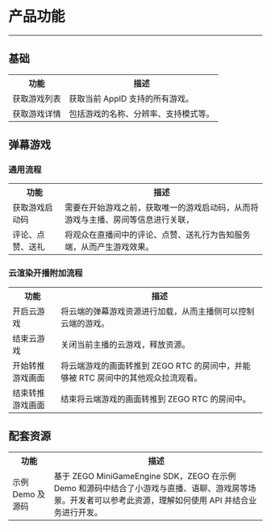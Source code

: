 # 产品功能

- - -

## 基础

<table>
  
<tbody>
<tr>
<th>功能</th>
<th>描述</th>
</tr>
<tr>
<td>获取游戏列表</td>
<td>获取当前 AppID 支持的所有游戏。</td>
</tr>
<tr>
<td>获取游戏详情</td>
<td>包括游戏的名称、分辨率、支持模式等。</td>
</tr>
</tbody>
</table>

## 弹幕游戏

### 通用流程

<table>
  
<tbody>
<tr>
<th>功能</th>
<th>描述</th>
</tr>
<tr>
<td>获取游戏启动码</td>
<td>需要在开始游戏之前，获取唯一的游戏启动码，从而将游戏与主播、房间等信息进行关联，</td>
</tr>
<tr>
<td>评论、点赞、送礼</td>
<td>将观众在直播间中的评论、点赞、送礼行为告知服务端，从而产生游戏效果。</td>
</tr>
</tbody>
</table>

### 云渲染开播附加流程

<table>
  
<tbody>
<tr>
<th>功能</th>
<th>描述</th>
</tr>
<tr>
<td>开启云游戏</td>
<td>将云端的弹幕游戏资源进行加载，从而主播侧可以控制云端的游戏。</td>
</tr>
<tr>
<td>结束云游戏</td>
<td>关闭当前主播的云游戏，释放资源。</td>
</tr>
<tr>
<td>开始转推游戏画面</td>
<td>将云端游戏的画面转推到 ZEGO RTC 的房间中，并能够被 RTC 房间中的其他观众拉流观看。</td>
</tr>
<tr>
<td>结束转推游戏画面</td>
<td>结束将云端游戏的画面转推到 ZEGO RTC 的房间中。</td>
</tr>
</tbody>
</table>

## 配套资源

<table>
  
<tbody>
<tr>
<th>功能</th>
<th>描述</th>
</tr>
<tr>
<td>示例 Demo 及源码</td>
<td>基于 ZEGO MiniGameEngine SDK，ZEGO 在示例 Demo 和源码中结合了小游戏与直播、语聊、游戏房等场景。开发者可以参考此资源，理解如何使用 API 并结合业务进行开发。</td>
</tr>
</tbody>
</table>

